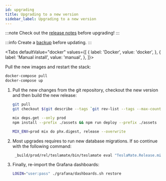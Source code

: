 ```yaml
---
id: upgrading
title: Upgrading to a new version
sidebar_label: Upgrading to a new version
---
```


:::note
Check out the [release notes](https://github.com/adriankumpf/teslamate/releases) before upgrading!
:::

:::info
Create a [backup](../maintenance/backup_restore.md) before updating.
:::


<Tabs
defaultValue="docker"
values={[
{ label: 'Docker', value: 'docker', },
{ label: 'Manual install', value: 'manual', },
]}>
<TabItem value="docker">

Pull the new images and restart the stack:

```bash
docker-compose pull
docker-compose up
```

</TabItem>
<TabItem value="manual">

1. Pull the new changes from the git repository, checkout the new version and then build the new release:

   ```bash
   git pull
   git checkout $(git describe --tags `git rev-list --tags --max-count=1`)

   mix deps.get --only prod
   npm install --prefix ./assets && npm run deploy --prefix ./assets

   MIX_ENV=prod mix do phx.digest, release --overwrite
   ```

2. Most upgrades requires to run new database migrations. If so continue with the following command:

   ```bash
    _build/prod/rel/teslamate/bin/teslamate eval "TeslaMate.Release.migrate"
   ```

3. Finally, re-import the Grafana dashboards:

   ```bash
   LOGIN="user:pass" ./grafana/dashboards.sh restore
   ```

</TabItem>
</Tabs>
